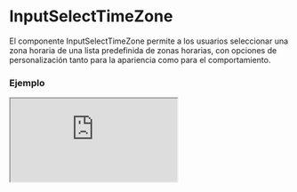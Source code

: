 # InputSelectTimeZone

El componente InputSelectTimeZone permite a los usuarios seleccionar una zona horaria de una lista predefinida de zonas horarias, con opciones de personalización tanto para la apariencia como para el comportamiento.


### Ejemplo

<Iframe
  minHeightIframe="30dvh"
  src="https://fenextjs-component-storybook.vercel.app/iframe.html?args=&id=input-inputselecttimezone--index&viewMode=story"
/>

### Importación

Para importar el componente InputSelectTimeZone, se puede hacer desde fenextjs

```tsx copy
import { InputSelectTimeZone } from "fenextjs";
```

### Parámetros

| Parámetro   | Tipo                            | Requerido | Default   | Descripcion                                                                                                 |
| ----------- | ------------------------------- | --------- | --------- | ----------------------------------------------------------------------------------------------------------- |
| useTOption  | boolean                         | no        | false     | Indica si se debe usar la opción traducida en lugar de los valores predeterminados para las zonas horarias. |
| id          | string                          | no        | undefined | ID del input select.                                                                                        |
| label       | string                          | no        | undefined | Etiqueta para el campo de selección de zona horaria.                                                        |
| className   | string                          | no        | ''        | Clase CSS para personalizar el contenedor del input.                                                        |
| placeholder | string                          | no        | undefined | Texto de marcador de posición que aparece cuando no hay selección.                                          |
| disabled    | boolean                         | no        | false     | Indica si el selector de zona horaria está deshabilitado.                                                   |
| value       | TimeZoneProps                   | no        | undefined | Valor seleccionado actualmente en el selector de zona horaria.                                              |
| onChange    | (value: TimeZoneProps) =\> void | no        | undefined | Función que se ejecuta cuando el valor seleccionado cambia.                                                 |
| isClearable | boolean                         | no        | false     | Indica si se puede limpiar el campo de selección.                                                           |

### Storybook

Para ver el storybook del componente lo puede hacer con este [link](https://fenextjs-component-storybook.vercel.app/?path=/story/input-inputselecttimezone--index)

### Usos

- InputSelectTimeZone básico

```tsx copy
<InputSelectTimeZone />
```

- InputSelectTimeZone con valor preseleccionado

```tsx copy
<InputSelectTimeZone value={selectedTimeZone} />
```

- InputSelectTimeZone con cambio de zona horaria

```tsx copy
<InputSelectTimeZone onChange={(zone) => console.log(zone)} />
```

- InputSelectTimeZone deshabilitado

```tsx copy
<InputSelectTimeZone disabled={true} />
```

